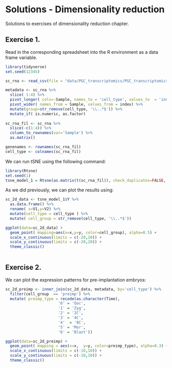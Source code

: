 # Solutions - Dimensionality reduction {#solutions-dimensionality-reduction}

Solutions to exercises of dimensionality reduction chapter.

## Exercise 1. 

Read in the corresponding spreadsheet into the R environment as a data frame variable. 

```r
library(tidyverse)
set.seed(12345)

sc_rna <- read_csv(file = "data/PGC_transcriptomics/PGC_transcriptomics.csv")

metadata <- sc_rna %>% 
  slice( 1:4) %>% 
  pivot_longer( cols=-Sample, names_to = 'cell_type', values_to  = 'index') %>% 
  pivot_wider( names_from = Sample, values_from = index) %>% 
  mutate(group=str_remove(cell_type, '\\..*$')) %>% 
  mutate_if( is.numeric, as.factor)  
  
sc_rna_fil <- sc_rna %>% 
  slice(-c(1:4)) %>% 
  column_to_rownames(var='Sample') %>% 
  as.matrix()

genenames <- rownames(sc_rna_fil)
cell_type <- colnames(sc_rna_fil) 
```


We can run tSNE using the following command:

```r
library(Rtsne)
set.seed(1)
tsne_model_1 = Rtsne(as.matrix(t(sc_rna_fil)), check_duplicates=FALSE, pca=TRUE, perplexity=100, theta=0.5, dims=2)
```


As we did previously, we can plot the results using:

```r
sc_2d_data <- tsne_model_1$Y %>% 
  as.data.frame() %>% 
  rename( x=V1,y=V2) %>% 
  mutate(cell_type = cell_type ) %>% 
  mutate( cell_group = str_remove(cell_type, '\\..*$'))

ggplot(data=sc_2d_data) +
  geom_point( mapping=aes(x=x,y=y, color=cell_group), alpha=0.5) +
  scale_x_continuous(limits = c(-20,20)) +
  scale_y_continuous(limits = c(-20,20)) +
  theme_classic()
  
```

## Exercise 2.

We can plot the expression patterns for pre-implantation embryos:

```r
sc_2d_preimp <- inner_join(sc_2d_data, metadata, by='cell_type') %>% 
  filter(cell_group  == 'preimp') %>% 
  mutate( preimp_type = recode(as.character(Time), 
                       '0' = 'Ooc',
                       '1' = 'Zyg',
                       '2' = '2C',
                       '3' = '4C',
                       '4'  = '8C',
                       '5' = 'Mor',
                       '6' = 'Blast'))

ggplot(data=sc_2d_preimp) +
  geom_point( mapping = aes(x=x,  y=y, color=preimp_type), alpha=0.3) +
  scale_x_continuous(limits = c(-10,10)) +
  scale_y_continuous(limits = c(-10,10)) +
  theme_classic()
```
